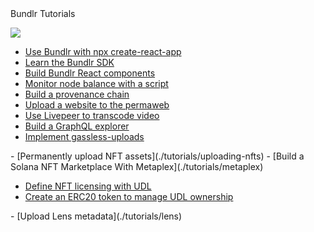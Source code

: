 
<div className="py-20">
<Heading level={1}  className="mb-4">Bundlr Tutorials</Heading>

</div>

<img
	src="https://bundlr.network/new/assets/home/data-donuts.webp"
	className="absolute mt-20 top-20 hidden xl:flex right-10 w-[300px]"
/>

<div className="-mt-10">
<SectionTitle title={"Basics"} />

-   [Use Bundlr with npx create-react-app](./tutorials/react)
-   [Learn the Bundlr SDK](./tutorials/bundlr-sdk.mdx)
-   [Build Bundlr React components](./tutorials/react-components)
-   [Monitor node balance with a script](./tutorials//monitor-node-balance)
-   [Build a provenance chain](./tutorials//monitor-node-balance)
-   [Upload a website to the permaweb](./tutorials//monitor-node-balance)
-   [Use Livepeer to transcode video](./tutorials/livepeer)
-   [Build a GraphQL explorer](./tutorials/graphql-explorer)
-   [Implement gassless-uploads](./tutorials/gassless-uploading)

</div>

<div className="mt-10">
<SectionTitle title={"NFTs"} />
- [Permanently upload NFT assets](./tutorials/uploading-nfts)
- [Build a Solana NFT Marketplace With Metaplex](./tutorials/metaplex)

</div>

<div className="mt-10">
<SectionTitle title={"UDL"} />

-   [Define NFT licensing with UDL](./tutorials/udl-nft)
-   [Create an ERC20 token to manage UDL ownership](./tutorials/udl-erc20)

</div>

<div className="mt-10">
<SectionTitle title={"Lens"} />
-   [Upload Lens metadata](./tutorials/lens)

</div>
